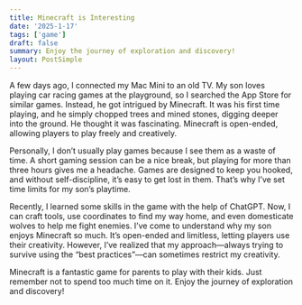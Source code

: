 ```yaml
---
title: Minecraft is Interesting
date: '2025-1-17'
tags: ['game']
draft: false
summary: Enjoy the journey of exploration and discovery!
layout: PostSimple
---
```


A few days ago, I connected my Mac Mini to an old TV. My son loves playing car racing games at the playground, so I searched the App Store for similar games. Instead, he got intrigued by Minecraft. It was his first time playing, and he simply chopped trees and mined stones, digging deeper into the ground. He thought it was fascinating. Minecraft is open-ended, allowing players to play freely and creatively.

Personally, I don’t usually play games because I see them as a waste of time. A short gaming session can be a nice break, but playing for more than three hours gives me a headache. Games are designed to keep you hooked, and without self-discipline, it’s easy to get lost in them. That’s why I’ve set time limits for my son’s playtime.

Recently, I learned some skills in the game with the help of ChatGPT. Now, I can craft tools, use coordinates to find my way home, and even domesticate wolves to help me fight enemies. I’ve come to understand why my son enjoys Minecraft so much. It’s open-ended and limitless, letting players use their creativity. However, I’ve realized that my approach—always trying to survive using the “best practices”—can sometimes restrict my creativity.

Minecraft is a fantastic game for parents to play with their kids. Just remember not to spend too much time on it. Enjoy the journey of exploration and discovery!
